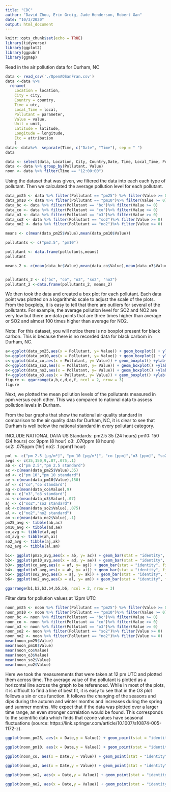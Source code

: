 ```yaml
---
title: "CDC"
author: "David Zhou, Erin Greig, Jade Henderson, Robert Gan"
date: "10/3/2020"
output: html_document
---
```


```r
knitr::opts_chunk$set(echo = TRUE)
library(tidyverse)
library(ggplot2)
library(ggpubr)
library(ggmap)
```
  Read in the air pollution data for Durham, NC
```r
data <- read_csv('./OpenAQSanFran.csv')
data <-data %>% 
  rename(
    Location = location,
    City = city,
    Country = country,
    Time = utc,
    Local_Time = local,
    Pollutant = parameter,
    Value = value,
    Unit = unit,
    Latitude = latitude,
    Longitude = longitude,
    Etc = attribution
    )
data<- data%>%  separate(Time, c("Date", "Time"), sep = " ") 
data
```

```r
data <- select(data, Location, City, Country,Date, Time, Local_Time, Pollutant, Value, Unit, Latitude,Longitude)
data <- data %>% group_by(Pollutant, Value)
noon <- data %>% filter(Time == "12:00:00")
```
Using the dataset that was given, we filtered the data into each each type of pollutant. Then we calculated the average pollution level for each pollutant. 
```r
data_pm25 <- data %>% filter(Pollutant == "pm25") %>% filter(Value >= 0)
data_pm10 <- data %>% filter(Pollutant == "pm10")%>% filter(Value >= 0)
data_bc <- data %>% filter(Pollutant == "bc")%>% filter(Value >= 0)
data_co <- data %>% filter(Pollutant == "co")%>% filter(Value >= 0)
data_o3 <- data %>% filter(Pollutant == "o3")%>% filter(Value >= 0)
data_so2 <- data %>% filter(Pollutant == "so2")%>% filter(Value >= 0)
data_no2 <- data %>% filter(Pollutant == "no2")%>% filter(Value >= 0)

means <- c(mean(data_pm25$Value),mean(data_pm10$Value))

pollutants <- c("pm2.5", "pm10")

pollutant <- data.frame(pollutants,means)
pollutant

means_2 <- c(mean(data_bc$Value),mean(data_co$Value),mean(data_o3$Value),mean(data_so2$Value),mean(data_no2$Value))


pollutants_2 <- c("bc", "co", "o3", "so2", "no2")
pollutant_2 <-data.frame(pollutants_2, means_2)
```
  We then took the data and created a box plot for each pollutant. Each data point was plotted on a logarithmic scale to adjust the scale of the plots. From the boxplots, it is easy to tell that there are outliers for several of the pollutants. For example, the average pollution level for SO2 and NO2 are very low but there are data points that are three times higher than average or SO2 and almost 100 times higher than average for NO2.

Note: For this dataset, you will notice there is no boxplot present for black carbon. This is because there is no recorded data for black carbom in Durham, NC.
```r
a<-ggplot(data_pm25,aes(x = Pollutant, y= Value)) + geom_boxplot() + ylab("µg/m³") + scale_y_log10() + theme_minimal() + ggtitle("pm2.5 values")
b<-ggplot(data_pm10,aes(x = Pollutant, y= Value)) + geom_boxplot() + ylab("µg/m³") + scale_y_log10() + theme_minimal() + ggtitle("pm10 values")
c<-ggplot(data_co,aes(x = Pollutant, y= Value)) + geom_boxplot() +ylab("ppm") + scale_y_log10() + theme_minimal() + ggtitle("co values")
d<-ggplot(data_so2,aes(x = Pollutant, y= Value)) + geom_boxplot() +ylab("ppm") + scale_y_log10() + theme_minimal() + ggtitle("o3 values")
e<-ggplot(data_no2,aes(x = Pollutant, y= Value)) + geom_boxplot() +ylab("ppm") +scale_y_log10() + theme_minimal() + ggtitle("so2 values")
f<-ggplot(data_o3,aes(x = Pollutant, y= Value)) + geom_boxplot() +ylab("ppm") +scale_y_log10() +theme_minimal() + ggtitle("no2 values")
figure <- ggarrange(a,b,c,d,e,f, ncol = 2, nrow = 3)
figure
```
  Next, we plotted the mean pollution levels of the pollutants measured in ppm versus each other. This was compared to national data to assess pollution levels in Durham. 

  From the bar graphs that show the national air quality standard in comparison to the air quality data for Durham, NC, it is clear to see that Durham is well below the national standard in every pollutant category.

INCLUDE NATIONAL DATA
US Standards:
pm2.5 35 (24 hours)
pm10: 150 (24 hours)
co: 9ppm (8 hour)
o3: .070ppm (8 hours)  
so2: .075ppm (1hr)
no2: .1 ppm(1 hour)
```r
pol <- c("pm 2.5 [µg/m³]", "pm 10 [µg/m³]", "co [ppm]","o3 [ppm]", "so2 [ppm]", "no2 [ppm]")
avgs <- c(35,150,9,.07,.075,.1)
ab <- c("pm 2.5","pm 2.5 standard")
ac <-c(mean(data_pm25$Value),35)
ad <- c("pm 10","pm 10 standard")
ae <-c(mean(data_pm10$Value),150)
af <- c("co","co standard")
ag <-c(mean(data_co$Value),9)
ah <- c("o3","o3 standard")
ai <-c(mean(data_o3$Value),.07)
aj <- c("so2","so2 standard")
ak <-c(mean(data_so2$Value),.075)
al <- c("no2","no2 standard")
am <-c(mean(data_no2$Value),.1)
pm25_avg <- tibble(ab,ac)
pm10_avg <- tibble(ad,ae)
co_avg <- tibble(af,ag)
o3_avg <- tibble(ah,ai)
so2_avg <- tibble(aj,ak)
no2_avg <- tibble(al,am)

b1<- ggplot(pm25_avg,aes(x = ab, y= ac)) + geom_bar(stat = "identity", fill="steelblue") + theme_minimal() + ggtitle("Average pm 2.5 vs National Standard") + xlab("Pollutant") + ylab("Average [µg/m³]")
b2<- ggplot(pm10_avg,aes(x = ad, y= ae)) + geom_bar(stat = "identity", fill="steelblue") + theme_minimal() + ggtitle("Average pm 10 vs National Standard") + xlab("Pollutant") + ylab("Average [µg/m³]")
b3<- ggplot(co_avg,aes(x = af, y= ag)) + geom_bar(stat = "identity", fill="steelblue") + theme_minimal() + ggtitle("Average co vs National Standard") + xlab("Pollutant") + ylab("Average [ppm]")
b4<- ggplot(o3_avg,aes(x = ah, y= ai)) + geom_bar(stat = "identity", fill="steelblue") + theme_minimal() + ggtitle("Average o3 vs National Standard") + xlab("Pollutant") + ylab("Average [ppm]")
b5<- ggplot(so2_avg,aes(x = aj, y= ak)) + geom_bar(stat = "identity", fill="steelblue") + theme_minimal() + ggtitle("Average so2 vs National Standard") + xlab("Pollutant") + ylab("Average [ppm]")
b6<- ggplot(no2_avg,aes(x = al, y= am)) + geom_bar(stat = "identity", fill="steelblue") + theme_minimal() + ggtitle("Average no2 vs National Standard") + xlab("Pollutant") + ylab("Average [ppm]")

ggarrange(b1,b2,b3,b4,b5,b6, ncol = 2, nrow = 3)

```
Filter data for pollution values at 12pm UTC

```r
noon_pm25 <- noon %>% filter(Pollutant == "pm25") %>% filter(Value >= 0)
noon_pm10 <- noon %>% filter(Pollutant == "pm10")%>% filter(Value >= 0)
noon_bc <- noon %>% filter(Pollutant == "bc")%>% filter(Value >= 0)
noon_co <- noon %>% filter(Pollutant == "co")%>% filter(Value >= 0)
noon_o3 <- noon %>% filter(Pollutant == "o3")%>% filter(Value >= 0)
noon_so2 <- noon %>% filter(Pollutant == "so2")%>% filter(Value >= 0)
noon_no2 <- noon %>% filter(Pollutant == "no2")%>% filter(Value >= 0)
mean(noon_pm25$Value)
mean(noon_pm10$Value)
mean(noon_co$Value)
mean(noon_o3$Value)
mean(noon_so2$Value)
mean(noon_no2$Value)
```
  Here we took the measurements that were taken at 12 pm UTC and plotted them across time. The average value of the pollutant is plotted as a horizontal line across the graph to be referenced. 
  While in most of the plots, it is difficult to find a line of best fit, it is easy to see that in the O3 plot follows a sin or cos function. It follows the changing of the seasons and dips during the autumn and winter months and increases during the spring and summer months. We expect that if the data was plotted over a larger time range, an even stronger correlation would be found. This corresponds to the scientific data which finds that ozone values have seasonal fluctuations (source: https://link.springer.com/article/10.1007/s10874-005-1172-z). 

```r

ggplot(noon_pm25, aes(x = Date,y = Value)) + geom_point(stat = "identity", fill="steelblue", size = .5)  + theme_minimal() + geom_hline(yintercept = 7.775793, color = "blue") + scale_x_discrete(breaks = noon_pm25$Date[c(T,F,F,F,F,F,F,F,F,F,F,F,F,F)]) + theme(axis.text.x = element_text(angle = 90, vjust = 0.5)) + ggtitle("pm2.5 vs time") + ylab("Values [µg/m³]")

ggplot(noon_pm10, aes(x = Date,y = Value)) + geom_point(stat = "identity", fill="steelblue", size = .5)  + theme_minimal() + geom_hline(yintercept = 12.66594, color = "blue")+ scale_x_discrete(breaks = noon_pm25$Date[c(T,F,F,F,F,F,F,F,F,F,F,F,F,F)]) + theme(axis.text.x = element_text(angle = 90, vjust = 0.5))+ ggtitle("pm10 vs time") + ylab("Values [µg/m³]")

ggplot(noon_co, aes(x = Date,y = Value)) + geom_point(stat = "identity", fill="steelblue", size = .5)  + theme_minimal() + geom_hline(yintercept = .3911875, color = "blue")+ scale_x_discrete(breaks = noon_pm25$Date[c(T,F,F,F,F,F,F,F,F,F,F,F,F,F)]) + theme(axis.text.x = element_text(angle = 90, vjust = 0.5))+ ggtitle("co vs time")+ ylab("Values [ppm]")

ggplot(noon_o3, aes(x = Date,y = Value)) + geom_point(stat = "identity", fill="steelblue", size = .5)  + theme_minimal() + geom_hline(yintercept = .01972096, color = "blue")+ scale_x_discrete(breaks = noon_pm25$Date[c(T,F,F,F,F,F,F,F,F,F,F,F,F,F)]) + theme(axis.text.x = element_text(angle = 90, vjust = 0.5))+ ggtitle("o3 vs time")+ ylab("Values [ppm]")

ggplot(noon_so2, aes(x = Date,y = Value)) + geom_point(stat = "identity", fill="steelblue", size = .5)  + theme_minimal() + geom_hline(yintercept = .0001130952, color = "blue")+ scale_x_discrete(breaks = noon_pm25$Date[c(T,F,F,F,F,F,F,F,F,F,F,F,F,F)]) + theme(axis.text.x = element_text(angle = 90, vjust = 0.5))+ ggtitle("so2 vs time")+ ylab("Values [ppm]")

ggplot(noon_no2, aes(x = Date,y = Value)) + geom_point(stat = "identity", fill="steelblue", size = .5)  + theme_minimal() + geom_hline(yintercept = 0.004420833, color = "blue")+ scale_x_discrete(breaks = noon_pm25$Date[c(T,F,F,F,F,F,F,F,F,F,F,F,F,F)]) + theme(axis.text.x = element_text(angle = 90, vjust = 0.5))+ ggtitle("no2 vs time")+ ylab("Values [ppm]")
```